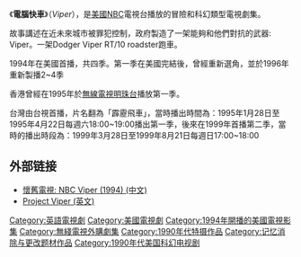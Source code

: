 {{noteTA
|T=zh-hant:霹靂飛車;zh-tw:霹靂飛車;zh-hk:電腦快車;zh-mo:電腦快車;
}}

《'''電腦快車'''》（''Viper''），是[[美國|美國]][[NBC|NBC]]電視台播放的冒險和科幻類型電視劇集。

故事講述在近未來城市被罪犯控制，政府製造了一架能夠和他們對抗的武器: Viper。一架Dodger Viper RT/10 roadster跑車。

1994年在美國首播，共四季。第一季在美國完結後，曾經重新選角，並於1996年重新製播2~4季

香港曾經在1995年於[[無線電視明珠台|無線電視明珠台]]播放第一季。

台灣由台視首播，片名翻為「霹靂飛車」，當時播出時間為：1995年1月28日至1995年4月22日每週六18:00~19:00播出第一季，後來在1999年首播第二季，當時的播出時段為：1999年3月28日至1999年8月21日每週日17:00~18:00

==外部链接==
*[https://qbgabe12.wordpress.com/2007/10/10/20071007/ 懷舊電視: NBC Viper (1994) (中文)]
*[http://www.projectviper.com/ Project Viper (英文)]

[[Category:英語電視劇|Category:英語電視劇]]
[[Category:美國電視劇|Category:美國電視劇]]
[[Category:1994年開播的美國電視影集|Category:1994年開播的美國電視影集]]
[[Category:無綫電視外購劇集|Category:無綫電視外購劇集]]
[[Category:1990年代特摄作品|Category:1990年代特摄作品]]
[[Category:记忆消除与更改题材作品|Category:记忆消除与更改题材作品]]
[[Category:1990年代美国科幻电视剧|Category:1990年代美国科幻电视剧]]
